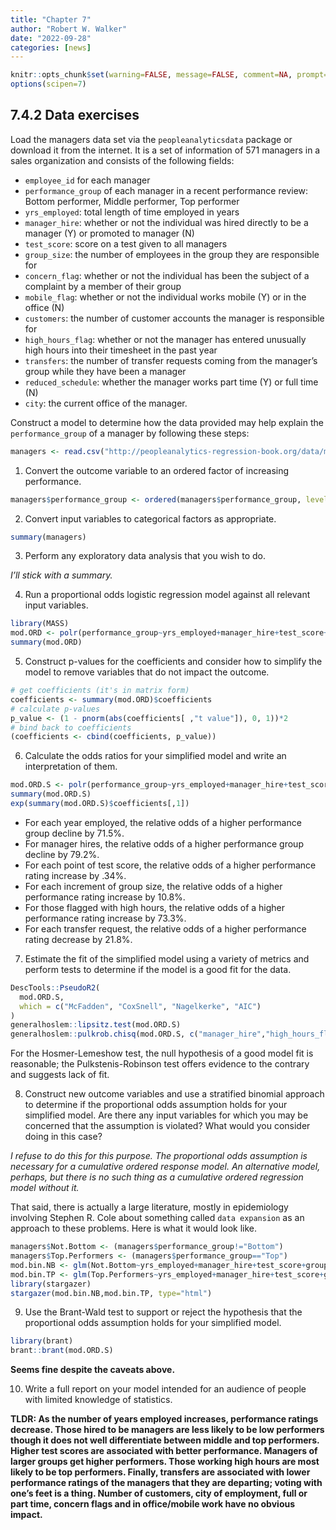 ```yaml
---
title: "Chapter 7"
author: "Robert W. Walker"
date: "2022-09-28"
categories: [news]
---
```



```r
knitr::opts_chunk$set(warning=FALSE, message=FALSE, comment=NA, prompt=FALSE, fig.height=6, fig.width=6.5, fig.retina = 3, dev = 'svg', dev.args = list(bg = "transparent"))
options(scipen=7)
```

## 7.4.2 Data exercises

Load the managers data set via the `peopleanalyticsdata` package or download it from the internet. It is a set of information of 571 managers in a sales organization and consists of the following fields:

- `employee_id` for each manager
- `performance_group` of each manager in a recent performance review: Bottom performer, Middle performer, Top performer
- `yrs_employed`: total length of time employed in years
- `manager_hire`: whether or not the individual was hired directly to be a manager (Y) or promoted to manager (N)
- `test_score`: score on a test given to all managers
- `group_size`: the number of employees in the group they are responsible for
- `concern_flag`: whether or not the individual has been the subject of a complaint by a member of their group
- `mobile_flag`: whether or not the individual works mobile (Y) or in the office (N)
- `customers`: the number of customer accounts the manager is responsible for
- `high_hours_flag`: whether or not the manager has entered unusually high hours into their timesheet in the past year
- `transfers`: the number of transfer requests coming from the manager’s group while they have been a manager
- `reduced_schedule`: whether the manager works part time (Y) or full time (N)
- `city`: the current office of the manager.

Construct a model to determine how the data provided may help explain the `performance_group` of a manager by following these steps:

```r
managers <- read.csv("http://peopleanalytics-regression-book.org/data/managers.csv")
```


1. Convert the outcome variable to an ordered factor of increasing performance.

```r
managers$performance_group <- ordered(managers$performance_group, levels = c("Bottom", "Middle", "Top"))
```

2. Convert input variables to categorical factors as appropriate.

```r
summary(managers)
```


3. Perform any exploratory data analysis that you wish to do.

*I'll stick with a summary.*

4. Run a proportional odds logistic regression model against all relevant input variables.

```r
library(MASS)
mod.ORD <- polr(performance_group~yrs_employed+manager_hire+test_score+group_size+concern_flag+mobile_flag+customers+high_hours_flag+transfers+reduced_schedule+city, data=managers)
summary(mod.ORD)
```

5. Construct p-values for the coefficients and consider how to simplify the model to remove variables that do not impact the outcome.

```r
# get coefficients (it's in matrix form)
coefficients <- summary(mod.ORD)$coefficients
# calculate p-values
p_value <- (1 - pnorm(abs(coefficients[ ,"t value"]), 0, 1))*2
# bind back to coefficients
(coefficients <- cbind(coefficients, p_value))
```

6. Calculate the odds ratios for your simplified model and write an interpretation of them.

```r
mod.ORD.S <- polr(performance_group~yrs_employed+manager_hire+test_score+group_size+high_hours_flag+transfers, data=managers)
summary(mod.ORD.S)
exp(summary(mod.ORD.S)$coefficients[,1])
```
- For each year employed, the relative odds of a higher performance group decline by 71.5%.
- For manager hires, the relative odds of a higher performance group decline by 79.2%.
- For each point of test score, the relative odds of a higher performance rating increase by .34%.
- For each increment of group size, the relative odds of a higher performance rating increase by 10.8%.
- For those flagged with high hours, the relative odds of a higher performance rating increase by 73.3%.
- For each transfer request, the relative odds of a higher performance rating decrease by 21.8%.

7. Estimate the fit of the simplified model using a variety of metrics and perform tests to determine if the model is a good fit for the data.

```r
DescTools::PseudoR2(
  mod.ORD.S, 
  which = c("McFadden", "CoxSnell", "Nagelkerke", "AIC")
)
generalhoslem::lipsitz.test(mod.ORD.S)
generalhoslem::pulkrob.chisq(mod.ORD.S, c("manager_hire","high_hours_flag"))
```

For the Hosmer-Lemeshow test, the null hypothesis of a good model fit is reasonable; the Pulkstenis-Robinson test offers evidence to the contrary and suggests lack of fit.

8. Construct new outcome variables and use a stratified binomial approach to determine if the proportional odds assumption holds for your simplified model. Are there any input variables for which you may be concerned that the assumption is violated? What would you consider doing in this case?

*I refuse to do this for this purpose.  The proportional odds assumption is necessary for a cumulative ordered response model.  An alternative model, perhaps, but there is no such thing as a cumulative ordered regression model without it.*

That said, there is actually a large literature, mostly in epidemiology involving Stephen R. Cole about something called `data expansion` as an approach to these problems.  Here is what it would look like.

```r
managers$Not.Bottom <- (managers$performance_group!="Bottom")
managers$Top.Performers <- (managers$performance_group=="Top")
mod.bin.NB <- glm(Not.Bottom~yrs_employed+manager_hire+test_score+group_size+high_hours_flag+transfers, family=binomial(link="logit"), data=managers)
mod.bin.TP <- glm(Top.Performers~yrs_employed+manager_hire+test_score+group_size+high_hours_flag+transfers, family=binomial(link="logit"), data=managers)
library(stargazer)
stargazer(mod.bin.NB,mod.bin.TP, type="html")
```


9. Use the Brant-Wald test to support or reject the hypothesis that the proportional odds assumption holds for your simplified model.

```r
library(brant)
brant::brant(mod.ORD.S)
```
**Seems fine despite the caveats above.**

10. Write a full report on your model intended for an audience of people with limited knowledge of statistics.

**TLDR: As the number of years employed increases, performance ratings decrease.  Those hired to be managers are less likely to be low performers though it does not well differentiate between middle and top performers.  Higher test scores are associated with better performance.  Managers of larger groups get higher performers.  Those working high hours are most likely to be top performers.  Finally, transfers are associated with lower performance ratings of the managers that they are departing; voting with one's feet is a thing.  Number of customers, city of employment, full or part time, concern flags and in office/mobile work have no obvious impact.**
